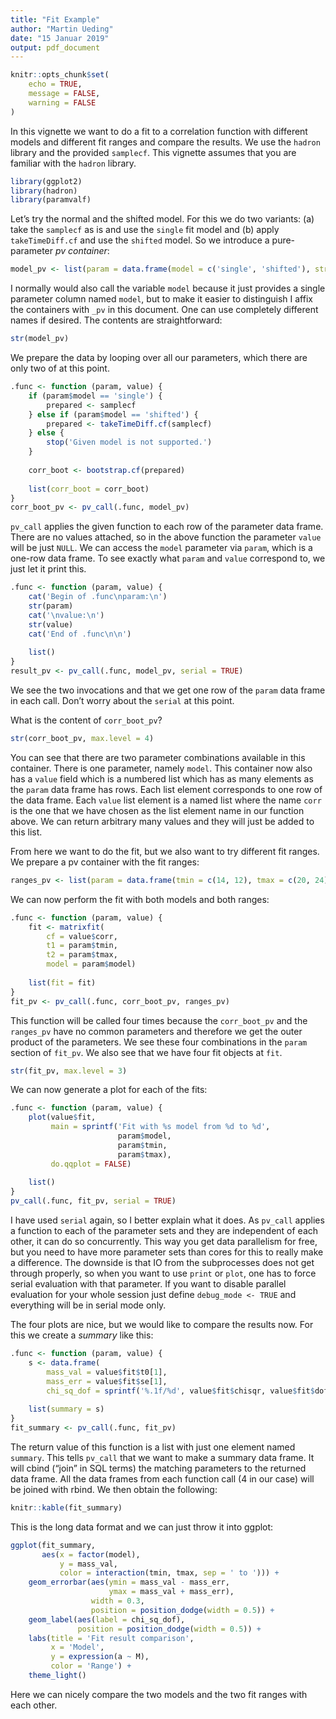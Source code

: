 ```yaml
---
title: "Fit Example"
author: "Martin Ueding"
date: "15 Januar 2019"
output: pdf_document
---
```


```r
knitr::opts_chunk$set(
	echo = TRUE,
	message = FALSE,
	warning = FALSE
)
```

In this vignette we want to do a fit to a correlation function with different models and different fit ranges and compare the results. We use the `hadron` library and the provided `samplecf`. This vignette assumes that you are familiar with the `hadron` library.

```r
library(ggplot2)
library(hadron)
library(paramvalf)
```

Let's try the normal and the shifted model. For this we do two variants: (a) take the `samplecf` as is and use the `single` fit model and (b) apply `takeTimeDiff.cf` and use the `shifted` model. So we introduce a pure-parameter *pv container*:

```r
model_pv <- list(param = data.frame(model = c('single', 'shifted'), stringsAsFactors = FALSE))
```

I normally would also call the variable `model` because it just provides a single parameter column named `model`, but to make it easier to distinguish I affix the containers with `_pv` in this document. One can use completely different names if desired. The contents are straightforward:

```r
str(model_pv)
```

We prepare the data by looping over all our parameters, which there are only two of at this point.

```r
.func <- function (param, value) {
    if (param$model == 'single') {
        prepared <- samplecf
    } else if (param$model == 'shifted') {
        prepared <- takeTimeDiff.cf(samplecf)
    } else {
        stop('Given model is not supported.')
    }
    
    corr_boot <- bootstrap.cf(prepared)
    
    list(corr_boot = corr_boot)
}
corr_boot_pv <- pv_call(.func, model_pv)
```

`pv_call` applies the given function to each row of the parameter data frame. There are no values attached, so in the above function the parameter `value` will be just `NULL`. We can access the `model` parameter via `param`, which is a one-row data frame. To see exactly what `param` and `value` correspond to, we just let it print this.

```r
.func <- function (param, value) {
    cat('Begin of .func\nparam:\n')
    str(param)
    cat('\nvalue:\n')
    str(value)
    cat('End of .func\n\n')
    
    list()
}
result_pv <- pv_call(.func, model_pv, serial = TRUE)
```

We see the two invocations and that we get one row of the `param` data frame in each call. Don't worry about the `serial` at this point.

What is the content of `corr_boot_pv`?

```r
str(corr_boot_pv, max.level = 4)
```

You can see that there are two parameter combinations available in this container. There is one parameter, namely `model`. This container now also has a `value` field which is a numbered list which has as many elements as the `param` data frame has rows. Each list element corresponds to one row of the data frame. Each `value` list element is a named list where the name `corr` is the one that we have chosen as the list element name in our function above. We can return arbitrary many values and they will just be added to this list.

From here we want to do the fit, but we also want to try different fit ranges. We prepare a pv container with the fit ranges:

```r
ranges_pv <- list(param = data.frame(tmin = c(14, 12), tmax = c(20, 24)))
```

We can now perform the fit with both models and both ranges:

```r
.func <- function (param, value) {
    fit <- matrixfit(
        cf = value$corr,
        t1 = param$tmin,
        t2 = param$tmax,
        model = param$model)
    
    list(fit = fit)
}
fit_pv <- pv_call(.func, corr_boot_pv, ranges_pv)
```

This function will be called four times because the `corr_boot_pv` and the `ranges_pv` have no common parameters and therefore we get the outer product of the parameters. We see these four combinations in the `param` section of `fit_pv`. We also see that we have four fit objects at `fit`.

```r
str(fit_pv, max.level = 3)
```

We can now generate a plot for each of the fits:

```r
.func <- function (param, value) {
    plot(value$fit,
         main = sprintf('Fit with %s model from %d to %d',
                        param$model,
                        param$tmin,
                        param$tmax),
         do.qqplot = FALSE)
    
    list()
}
pv_call(.func, fit_pv, serial = TRUE)
```

I have used `serial` again, so I better explain what it does. As `pv_call` applies a function to each of the parameter sets and they are independent of each other, it can do so concurrently. This way you get data parallelism for free, but you need to have more parameter sets than cores for this to really make a difference. The downside is that IO from the subprocesses does not get through properly, so when you want to use `print` or `plot`, one has to force serial evaluation with that parameter. If you want to disable parallel evaluation for your whole session just define `debug_mode <- TRUE` and everything will be in serial mode only.

The four plots are nice, but we would like to compare the results now. For this we create a *summary* like this:

```r
.func <- function (param, value) {
    s <- data.frame(
        mass_val = value$fit$t0[1],
        mass_err = value$fit$se[1],
        chi_sq_dof = sprintf('%.1f/%d', value$fit$chisqr, value$fit$dof))
    
    list(summary = s)
}
fit_summary <- pv_call(.func, fit_pv)
```

The return value of this function is a list with just one element named `summary`. This tells `pv_call` that we want to make a summary data frame. It will cbind (“join” in SQL terms) the matching parameters to the returned data frame. All the data frames from each function call (4 in our case) will be joined with rbind. We then obtain the following:

```r
knitr::kable(fit_summary)
```

This is the long data format and we can just throw it into ggplot:

```r
ggplot(fit_summary,
       aes(x = factor(model),
           y = mass_val,
           color = interaction(tmin, tmax, sep = ' to '))) +
    geom_errorbar(aes(ymin = mass_val - mass_err,
                      ymax = mass_val + mass_err),
                  width = 0.3,
                  position = position_dodge(width = 0.5)) +
    geom_label(aes(label = chi_sq_dof),
               position = position_dodge(width = 0.5)) +
    labs(title = 'Fit result comparison',
         x = 'Model',
         y = expression(a ~ M),
         color = 'Range') +
    theme_light()
```

Here we can nicely compare the two models and the two fit ranges with each other.
